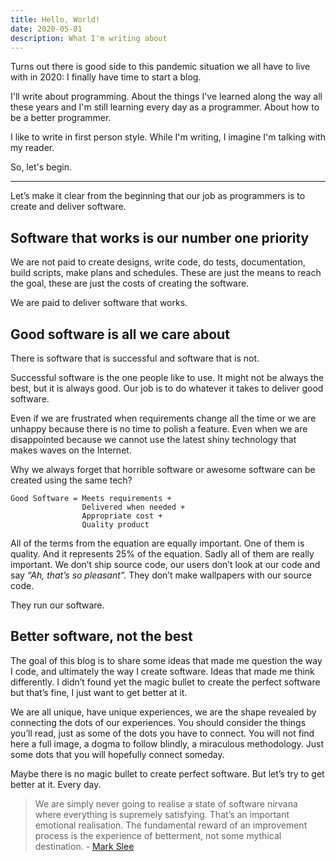 ```yaml
---
title: Hello, World!
date: 2020-05-01
description: What I'm writing about
---
```


Turns out there is good side to this pandemic situation we all have to live with in 2020: I finally have time to start a blog.

I'll write about programming. About the things I've learned along the way all these years and I'm still learning every day as a programmer. About how to be a better programmer.

I like to write in first person style. While I'm writing, I imagine I'm talking with my reader.

So, let's begin.
___

Let’s make it clear from the beginning that our job as programmers is to create and deliver software. 

## Software that works is our number one priority

We are not paid to create designs, write code, do tests, documentation, build scripts, make plans and schedules. 
These are just the means to reach the goal, these are just the costs of creating the software. 

We are paid to deliver software that works.

## Good software is all we care about

There is software that is successful and software that is not. 

Successful software is the one people like to use. 
It might not be always the best, but it is always good. 
Our job is to do whatever it takes to deliver good software. 

Even if we are frustrated when requirements change all the time or we are unhappy because there is no time to polish a feature. 
Even when we are disappointed because we cannot use the latest shiny technology that makes waves on the Internet. 

Why we always forget that horrible software or awesome software can be created using the same tech?

```
Good Software = Meets requirements + 
                Delivered when needed + 
                Appropriate cost + 
                Quality product
```

All of the terms from the equation are equally important. One of them is quality. And it represents 25% of the equation. 
Sadly all of them are really important.
We don’t ship source code, our users don’t look at our code and say *“Ah, that’s so pleasant”.* 
They don’t make wallpapers with our source code. 

They run our software. 

## Better software, not the best

The goal of this blog is to share some ideas that made me question the way I code, and ultimately the way I create software. 
Ideas that made me think differently. I didn’t found yet the magic bullet to create the perfect software but that’s fine, 
I just want to get better at it.

We are all unique, have unique experiences, we are the shape revealed by connecting the dots of our experiences. 
You should consider the things you’ll read, just as some of the dots you have to connect. 
You will not find here a full image, a dogma to follow blindly, a miraculous methodology. 
Just some dots that you will hopefully connect someday.

Maybe there is no magic bullet to create perfect software. But let’s try to get better at it. Every day.


> We are simply never going to realise a state of software nirvana where everything is supremely satisfying. 
That’s an important emotional realisation. The fundamental reward of an improvement process is the experience 
of betterment, not some mythical destination. - [Mark Slee](https://engineering.fb.com/uncategorized/thoughts-on-software-quality/) 
